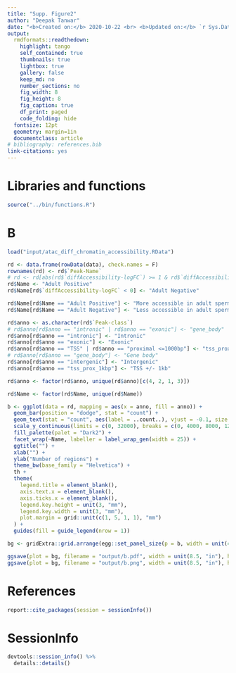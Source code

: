 ```yaml
---
title: "Supp. Figure2"
author: "Deepak Tanwar"
date: "<b>Created on:</b> 2020-10-22 <br> <b>Updated on:</b> `r Sys.Date()`"
output:
  rmdformats::readthedown:
    highlight: tango
    self_contained: true
    thumbnails: true
    lightbox: true
    gallery: false
    keep_md: no
    number_sections: no
    fig_width: 8
    fig_height: 8
    fig_caption: true
    df_print: paged
    code_folding: hide
  fontsize: 12pt
  geometry: margin=1in
  documentclass: article
# bibliography: references.bib
link-citations: yes
---
```



# Libraries and functions
```r
source("../bin/functions.R")
```

# B
```r
load("input/atac_diff_chromatin_accessibility.RData")

rd <- data.frame(rowData(data), check.names = F)
rownames(rd) <- rd$`Peak-Name`
# rd <- rd[abs(rd$`diffAccessibility-logFC`) >= 1 & rd$`diffAccessibility-qvalue` <= 0.05, ]
rd$Name <- "Adult Positive"
rd$Name[rd$`diffAccessibility-logFC` < 0] <- "Adult Negative"

rd$Name[rd$Name == "Adult Positive"] <- "More accessible in adult spermatogpnial cells"
rd$Name[rd$Name == "Adult Negative"] <- "Less accessible in adult spermatogpnial cells"

rd$anno <- as.character(rd$`Peak-class`)
# rd$anno[rd$anno == "intronic" | rd$anno == "exonic"] <- "gene_body"
rd$anno[rd$anno == "intronic"] <- "Intronic"
rd$anno[rd$anno == "exonic"] <- "Exonic"
rd$anno[rd$anno == "TSS" | rd$anno == "proximal <=1000bp"] <- "tss_prox_1kbp"
# rd$anno[rd$anno == "gene_body"] <- "Gene body"
rd$anno[rd$anno == "intergenic"] <- "Intergenic"
rd$anno[rd$anno == "tss_prox_1kbp"] <- "TSS +/- 1kb"

rd$anno <- factor(rd$anno, unique(rd$anno)[c(4, 2, 1, 3)])

rd$Name <- factor(rd$Name, unique(rd$Name))

b <- ggplot(data = rd, mapping = aes(x = anno, fill = anno)) +
  geom_bar(position = "dodge", stat = "count") +
  geom_text(stat = "count", aes(label = ..count..), vjust = -0.1, size = 4, fontface = "plain") +
  scale_y_continuous(limits = c(0, 32000), breaks = c(0, 4000, 8000, 12000, 16000, 20000, 24000, 28000, 32000)) +
  fill_palette(palet = "Dark2") +
  facet_wrap(~Name, labeller = label_wrap_gen(width = 25)) +
  ggtitle("") +
  xlab("") +
  ylab("Number of regions") +
  theme_bw(base_family = "Helvetica") +
  th +
  theme(
    legend.title = element_blank(),
    axis.text.x = element_blank(),
    axis.ticks.x = element_blank(),
    legend.key.height = unit(3, "mm"),
    legend.key.width = unit(3, "mm"),
    plot.margin = grid::unit(c(1, 5, 1, 1), "mm")
  ) +
  guides(fill = guide_legend(nrow = 1))

bg <- gridExtra::grid.arrange(egg::set_panel_size(p = b, width = unit(4.5, "cm"), height = unit(6.37, "cm")))

ggsave(plot = bg, filename = "output/b.pdf", width = unit(8.5, "in"), height = unit(11, "in"), dpi = 320)
ggsave(plot = bg, filename = "output/b.png", width = unit(8.5, "in"), height = unit(11, "in"), dpi = 320)
```


# References
```r
report::cite_packages(session = sessionInfo())
```

# SessionInfo
```r
devtools::session_info() %>%
  details::details()
```
